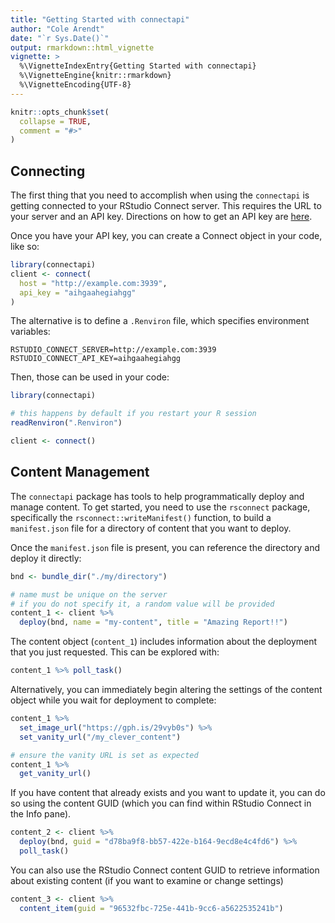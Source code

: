 ```yaml
---
title: "Getting Started with connectapi"
author: "Cole Arendt"
date: "`r Sys.Date()`"
output: rmarkdown::html_vignette
vignette: >
  %\VignetteIndexEntry{Getting Started with connectapi}
  %\VignetteEngine{knitr::rmarkdown}
  %\VignetteEncoding{UTF-8}
---
```


```r
knitr::opts_chunk$set(
  collapse = TRUE,
  comment = "#>"
)
```

## Connecting

The first thing that you need to accomplish when using the `connectapi` is
getting connected to your RStudio Connect server. This requires the URL to your
server and an API key. Directions on how to get an API key are
[here](https://docs.rstudio.com/connect/user/api-keys.html#api-keys).

Once you have your API key, you can create a Connect object in your code, like so:

```r
library(connectapi)
client <- connect(
  host = "http://example.com:3939",
  api_key = "aihgaahegiahgg"
)
```

The alternative is to define a `.Renviron` file, which specifies environment variables:

```
RSTUDIO_CONNECT_SERVER=http://example.com:3939
RSTUDIO_CONNECT_API_KEY=aihgaahegiahgg
```

Then, those can be used in your code:

```r
library(connectapi)

# this happens by default if you restart your R session
readRenviron(".Renviron")

client <- connect()
```

## Content Management

The `connectapi` package has tools to help programmatically deploy and manage
content. To get started, you need to use the `rsconnect` package, specifically
the `rsconnect::writeManifest()` function, to build a `manifest.json` file for a
directory of content that you want to deploy.

Once the `manifest.json` file is present, you can reference the directory and deploy
it directly:

```r
bnd <- bundle_dir("./my/directory")

# name must be unique on the server
# if you do not specify it, a random value will be provided
content_1 <- client %>%
  deploy(bnd, name = "my-content", title = "Amazing Report!!")
```

The content object (`content_1`) includes information about the deployment that you
just requested. This can be explored with:

```r
content_1 %>% poll_task()
```

Alternatively, you can immediately begin altering the settings of the content object
while you wait for deployment to complete:

```r
content_1 %>%
  set_image_url("https://gph.is/29vyb0s") %>%
  set_vanity_url("/my_clever_content")

# ensure the vanity URL is set as expected
content_1 %>%
  get_vanity_url()
```

If you have content that already exists and you want to update it, you can do so using the content GUID
(which you can find within RStudio Connect in the Info pane).

```r
content_2 <- client %>%
  deploy(bnd, guid = "d78ba9f8-bb57-422e-b164-9ecd8e4c4fd6") %>%
  poll_task()
```

You can also use the RStudio Connect content GUID to retrieve information about
existing content (if you want to examine or change settings)

```r
content_3 <- client %>%
  content_item(guid = "96532fbc-725e-441b-9cc6-a5622535241b")
```
